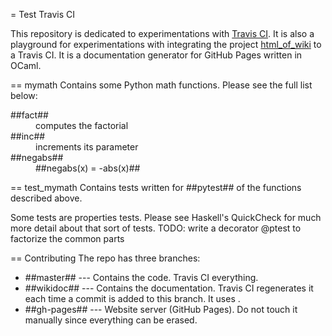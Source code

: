 = Test Travis CI

This repository is dedicated to experimentations with [[https://travis-ci.org/|Travis CI]].
It is also a playground for experimentations with integrating the project
[[https://github.com/ocsigen/html_of_wiki|html_of_wiki]] to a Travis CI. It is a documentation
generator for GitHub Pages written in OCaml.

== mymath
Contains some Python math functions. Please see the full list below:

; ##fact##
: computes the factorial
; ##inc##
: increments its parameter
; ##negabs##
: ##negabs(x) = -abs(x)##

== test_mymath
Contains tests written for ##pytest## of the functions described above.

Some tests are properties tests. Please see Haskell's QuickCheck for
much more detail about that sort of tests.
TODO: write a decorator @ptest to factorize the common parts

== Contributing
The repo has three branches:
* ##master## --- Contains the code. Travis CI {{{pytest}}} everything.
* ##wikidoc## --- Contains the documentation. Travis CI regenerates it each time a commit is added to this branch. It uses {{{html_of_wiki}}}.
* ##gh-pages## --- Website server (GitHub Pages). Do not touch it manually since everything can be erased.
